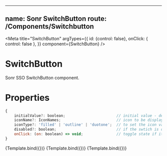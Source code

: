 
<!-- SwitchButton.stories.mdx -->


---
name: Sonr SwitchButton
route: /Components/Switchbutton
---

<Meta
  title="SwitchButton"
  argTypes={{
    id: {control: false},
    onClick: { control: false },
  }}
  component={SwitchButton}
/>

# SwitchButton
Sonr SSO SwitchButton component.

# Properties
```js
{
    initialValue?: boolean;                       // initial value - default false (Off)
    iconName?: IconNames;                         // icon to be displayed, the color will be subjected to the 'skin' propperty, and size will follow the 'size' propperty
    iconType?: 'filled' | 'outline' | 'duotone';  // to set the icon variation for the name you provided (default 'filled' but only applied when with 'iconName')
    disabled?: boolean;                           // if the swtich is disabled (default false)
    onClick: (on: boolean) => void;               // toggle state if it's On or Off (do nothig if 'disabled')
}
```


<Canvas>
  <Story name="Enabled">
    {Template.bind({})}
  </Story>
  <Story name="Disabled" args={{ disabled: true }}>
    {Template.bind({})}
  </Story>
  <Story name="With icon" args={{ iconName: 'Aave' }}>
    {Template.bind({})}
  </Story>
</Canvas>
